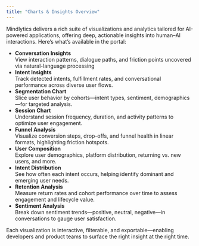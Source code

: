 ```yaml
---
title: "Charts & Insights Overview"
---
```


Mindlytics delivers a rich suite of visualizations and analytics tailored for AI-powered applications, offering deep, actionable insights into human–AI interactions. Here’s what’s available in the portal:

- **Conversation Insights**\
  View interaction patterns, dialogue paths, and friction points uncovered via natural-language processing
- **Intent Insights**\
  Track detected intents, fulfillment rates, and conversational performance across diverse user flows.
- **Segmentation Chart**\
  Slice user behavior by cohorts—intent types, sentiment, demographics—for targeted analysis.
- **Session Chart**\
  Understand session frequency, duration, and activity patterns to optimize user engagement.
- **Funnel Analysis**\
  Visualize conversion steps, drop-offs, and funnel health in linear formats, highlighting friction hotspots.
- **User Composition**\
  Explore user demographics, platform distribution, returning vs. new users, and more.
- **Intent Distribution**\
  See how often each intent occurs, helping identify dominant and emerging user needs.
- **Retention Analysis**\
  Measure return rates and cohort performance over time to assess engagement and lifecycle value.
- **Sentiment Analysis**\
  Break down sentiment trends—positive, neutral, negative—in conversations to gauge user satisfaction.

Each visualization is interactive, filterable, and exportable—enabling developers and product teams to surface the right insight at the right time.
